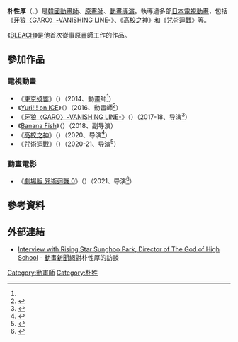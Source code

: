 {{Infobox 漫畫家
|圖片=
|逝世地點=
|簽名=
|獎項=
|代表作=[[咒術迴戰|咒術迴戰]]
|類型=
|活躍時期=2004年－
|職業=[[動畫師|動畫師]]<br/>[[原畫師|原畫師]]<br/>[[動畫導演|動畫導演]]
|國籍=韓國
|逝世日期=
|姓名=朴性厚
|出生地點={{KOR}}[[首尔|首尔]]
|出生日期=
|羅馬字=Park Sunghoo
|日語原文=朴性厚
|附註=
|畫像尺寸=
|畫像=
|官方網站=}}

{{Infobox Korean name
| hangul    = 박성후
| hanja     = 朴性厚
| rr        = パク・ソンフ
| mr        = Park Sunghoo
| koreanipa =
| context   = 動畫師
| image     =
| caption   = 朴性厚
}}
'''朴性厚'''（{{lang-ko|박성후}}、{{lang-ja|朴性厚}}）是[[韓國|韓國]][[動畫師|動畫師]]、[[原畫師|原畫師]]、[[動畫導演|動畫導演]]。執導過多部[[日本電視動畫|日本電視動畫]]，包括《[[牙狼〈GARO〉-VANISHING_LINE-|牙狼〈GARO〉-VANISHING LINE-]]》、《[[高校之神|高校之神]]》和《[[咒術迴戰|咒術迴戰]]》等。

《[[BLEACH|BLEACH]]》是他首次從事原畫師工作的作品。

== 參加作品 ==
=== 電視動畫 ===
*《[[東京殘響|東京殘響]]》（{{Lang|ja|残響のテロル}}）（2014、動畫師<ref name="SP"/>）
*《[[Yuri!!!_on_ICE|Yuri!!! on ICE]]》（{{Lang|ja|ユーリ!!! on ICE}}）（2016、動畫師<ref name="SP">{{Cite web|url=https://www.animenewsnetwork.com/news/2017-08-14/mappa-reveals-original-tv-anime-vanishing-line-for-october-premiere/.120088|script-title=en:MAPPA Reveals Original TV Anime Vanishing Line for October Premiere|work=[[動畫新聞網|動畫新聞網]]|date=2017-08-14|accessdate=2022-01-02|language=en|archive-date=2017-11-05|archive-url=https://web.archive.org/web/20171004181106/http://www.animenewsnetwork.com/news/2017-08-14/mappa-reveals-original-tv-anime-vanishing-line-for-october-premiere/.120088|dead-url=no}}</ref>）
*《[[牙狼〈GARO〉-VANISHING_LINE-|牙狼〈GARO〉-VANISHING LINE-]]》（{{Lang|ja|牙狼〈GARO〉-VANISHING LINE-}}）（2017-18、导演<ref name="natalie263758">{{cite web|url=https://natalie.mu/comic/news/263758|script-title=ja:「牙狼」第1クール目をニコ生で一挙放送、新ビジュアルも公開|publisher=[[Natalie_(網站)|Natalie]]|date=2018-01-03|accessdate=2022-01-02|language=ja|archive-date=2018-01-03|archive-url=https://web.archive.org/web/20180103160621/https://natalie.mu/comic/news/263758|dead-url=no}}</ref>）
*《[[Banana_Fish|Banana Fish]]》（{{Lang|ja|BANANA FISH}}）（2018、副导演）
*《[[高校之神|高校之神]]》（{{Lang|ja|ゴッド・オブ・ハイスクール}}）（2020、导演<ref name="natalie377193">{{cite web|url=https://natalie.mu/comic/news/377193|script-title=ja:バトルマンガ「ゴッド・オブ・ハイスクール」アニメを全世界展開、日本では7月放送|publisher=[[Natalie_(網站)|Natalie]]|date=2020-04-28|accessdate=2022-01-02|language=ja|archive-date=2020-04-28|archive-url=https://web.archive.org/web/20200428084534/https://natalie.mu/comic/news/377193|dead-url=no}}</ref>）
*《[[咒術迴戰|咒術迴戰]]》（{{Lang|ja|呪術廻戦}}）（2020-21、导演<ref name="natalie379719">{{cite web|url=https://natalie.mu/comic/news/379719|script-title=ja:アニメ「呪術廻戦」10月放送開始！両面宿儺役に諏訪部順一、制作はMAPPA|publisher=[[Natalie_(網站)|Natalie]]|date=2020-05-20|accessdate=2022-01-02|language=ja|archive-date=2020-05-27|archive-url=https://web.archive.org/web/20200527024135/https://natalie.mu/comic/news/379719|dead-url=no}}</ref>）

=== 動畫電影 ===
*《[[劇場版_咒術迴戰_0|劇場版 咒術迴戰 0]]》（{{Lang|ja|劇場版 呪術廻戦 0}}）（2021、导演<ref name="natalie451035">{{cite web|url=https://natalie.mu/comic/news/451035|script-title=ja:「劇場版 呪術廻戦 0」乙骨らキャラクター勢揃いのキービジュ解禁|publisher=[[Natalie_(網站)|Natalie]]|date=2021-10-27|accessdate=2022-01-02|language=ja|archive-date=2021-10-27|archive-url=https://web.archive.org/web/20211027013020/https://natalie.mu/comic/news/451035|dead-url=no}}</ref>）

== 參考資料 ==
{{Reflist}}

== 外部連結 ==
* [https://www.animenewsnetwork.com/feature/2020-07-27/interview-with-rising-star-sunghoo-park-director-of-the-god-of-high-school/.161265 Interview with Rising Star Sunghoo Park, Director of The God of High School] - [[動畫新聞網|動畫新聞網]]對朴性厚的訪談

[[Category:動畫師|Category:動畫師]]
[[Category:朴姓|Category:朴姓]]